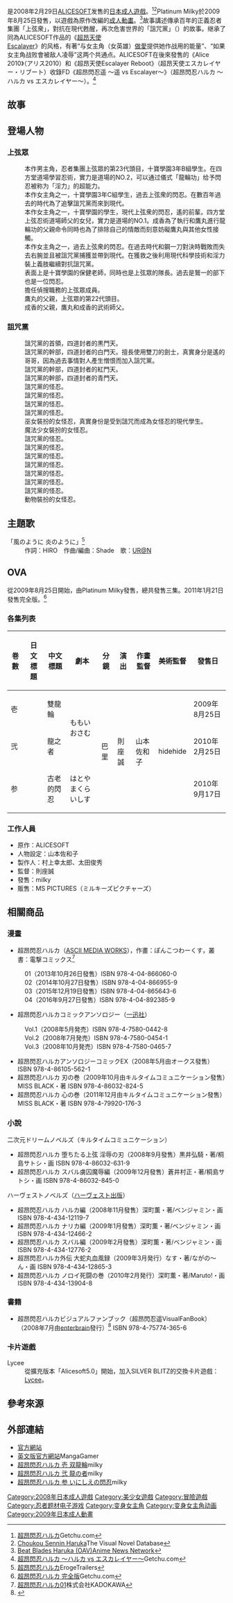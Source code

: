 {{Infobox animanga/Headerofja
|title= 超昂閃忍遥
|image= Choukou Sennin Haruka.jpg
|size= 
|caption= 
|japanese=超昂閃忍ハルカ
|english= Beat Blades Haruka
|kana= ちょうこうせんにんはるか
|romaji= Chōkōsennin Haruka
|genre= 奇幻、凌辱
}}
{{Infobox animanga/Game
|標題=
|類型= [[冒險遊戲|冒險遊戲]]
|使用平台=Windows 98/98SE/Me/2000/XP/Vista<br>Windows XP/Vista/7/8/10（英文版）
|遊戲引擎=
|開發團隊=[[ALICESOFT|ALICESOFT]]
|代理商=ALICESOFT<br>[[MangaGamer|MangaGamer]]（英文版）
|製作人=TADA
|監製=HIRO
|腳本=HIRO
|人物設定=おにぎりくん、かずみ義幸
|音樂=Shade、アムーヴ、椎名治美
|遊戲人數=1
|發售日=2008年2月29日<br>2010年5月28日（DL版）<br>2014年12月19日（廉價版）<br>2016年2月29日（英文版）
|對象年齡=18禁
|結局數=5
}}
{{Infobox animanga/OVA
|ONA= 
|標題= 
|原案= 
|原作= ALICESOFT
|總導演= 
|導演= 則座誠
|系列構成= 
|劇本= ももいおさむ
|人物原案= 
|人物設定= 山本佐和子
|機械設定= 
|音樂= 
|音樂製作= 
|動畫製作= Platinum Milky
|製作= Milky
|書籍= 
|出版商= MS PICTURES
|代理發行= Milky
|其他代理發行=
|網路= 
|發售日= 2009年8月25日－2010年9月17日
|開始= 
|結束= 
|話數= 3
|其他= 成人動畫
}}
{{Infobox animanga/Footerofja}}

{{Vgname|超昂閃忍遥|ja=超昂閃忍ハルカ|en=Beat Blades Haruka}}是2008年2月29日[[ALICESOFT|ALICESOFT]]发售的[[日本成人遊戲|日本成人遊戲]]。<ref>[http://www.getchu.com/soft.phtml?id=480085 超昂閃忍ハルカ]Getchu.com{{ja}}</ref><ref>[https://vndb.org/v284 Choukou Sennin Haruka]The Visual Novel Database{{en}}</ref>Platinum Milky於2009年8月25日發售，以遊戲為原作改編的[[成人動畫|成人動畫]]。<ref>[http://www.animenewsnetwork.com/encyclopedia/anime.php?id=11292 Beat Blades Haruka (OAV)][[Anime_News_Network|Anime News Network]]{{en}}</ref>故事講述傳承百年的正義忍者集團「上弦衆」，對抗在現代甦醒，再次危害世界的「詛咒黨」（{{lang-ja|ノロイ党}}）的故事。继承了同為ALICESOFT作品的《[[超昂天使Escalayer|超昂天使Escalayer]]》的风格，有著“与女主角（女英雄）[[做愛|做愛]]提供她作战用的能量”、“如果女主角战败會被敌人凌辱”这两个共通点。ALICESOFT在後來發售的《Alice 2010》（アリス2010）和《超昂天使Escalayer Reboot》（超昂天使エスカレイヤー・リブート）收錄FD《超昂閃忍遥 ～遥 vs Escalayer～》（超昂閃忍ハルカ ～ハルカ vs エスカレイヤー～）。<ref>[http://www.getchu.com/soft.phtml?id=817827 超昂閃忍ハルカ ～ハルカ vs エスカレイヤー～]Getchu.com{{ja}}</ref>

==故事==

==登場人物==
===上弦眾===
;{{nihongo|戰部鷹丸|戦部 鷹丸|[[配音員|CV]]：ほうでん亭ブリスケ（OVA）}}
:本作男主角，忍者集團上弦眾的第23代頭目，十寶學園3年B組學生。在四方堂道場學習忍術，實力是道場的NO.2，可以通过儀式「龍輪功」给予閃忍被称为「淫力」的超能力。
;{{nihongo|鷹守遙|鷹守ハルカ|CV：[[風音|風音]]}}
:本作女主角之一，十寶學園3年C組學生，過去上弦衆的閃忍。在數百年過去的時代為了追擊詛咒黨而來到現代。
;{{nihongo|四方堂成香|四方堂ナリカ|CV：[[青葉りんご|青葉りんご]]}}
:本作女主角之一，十寶學園的學生，現代上弦衆的閃忍，遙的前輩。四方堂上弦忍術道場師父的女兒，實力是道場的NO.1。成香為了執行和鷹丸進行龍輪功的父親命令同時也為了排除自己的情敵而刻意妨礙鷹丸與其他女性接觸。
;{{nihongo|昴|スバル|CV：[[かわしまりの|かわしまりの]]}}
:本作女主角之一，過去上弦衆的閃忍。在過去時代和鋼一刀對決時戰敗而失去右腕並且被詛咒黨捕獲並帶到現代。在獲救之後利用現代科學技術和淫力裝上義肢繼續對抗詛咒黨。
;{{nihongo|黑鐵晶|黒鉄アキラ|CV：[[一ノ瀬リコ|一ノ瀬リコ]]}}
:表面上是十寶學園的保健老師，同時也是上弦眾的隊長。過去是鷲一的部下也是一位閃忍。
;{{nihongo|鈴森|スズモリ|CV：風音}}
:擔任偵搜職務的上弦眾成員。
;{{nihongo|戰部鷲一|戦部鷲一|CV：[[小次郎|小次郎]]}}
:鷹丸的父親，上弦眾的第22代頭目。
;{{nihongo|四方堂清玄|CV：[[巌秋蝉|巌秋蝉]]}}
:成香的父親，鷹丸和成香的武術師父。

===詛咒黨===
;{{nihongo|四道封者 骸居炎齋|四道封者 骸居炎斎|CV：[[加能永次郎|加能永次郎]]}}
:詛咒黨的首領，四道封者的黒門天。
;{{nihongo|四道封者 鋼一刀|四道封者 鋼一刀|CV：[[滝沢アツヤ|滝沢アツヤ]]}}
:詛咒黨的幹部，四道封者的白門天。擅長使用雙刀的劍士，真實身分是遙的哥哥，因為過去事情對人產生憎恨而加入詛咒黨。
;{{nihongo|四道封者 桔梗太夫|四道封者 桔梗太夫|CV：[[飯田空|飯田空]]}}
:詛咒黨的幹部，四道封者的紅門天。
;{{nihongo|四道封者 大蛇丸|四道封者 大蛇丸||CV：[[ヘルシー太郎|ヘルシー太郎]]}}
:詛咒黨的幹部，四道封者的青門天。
;{{nihongo|鬼門裁士 業岡一全|CV：[[西松和彦|西松和彦]]}}
:詛咒黨的怪忍。
;{{nihongo|鬼門医士 修羅牙幻内|CV：[[荒木幸男|荒木幸男]]}}
:詛咒黨的怪忍。
;{{nihongo|鬼門法士 ふんばり入道|CV：[[縱縞虎太郎|縱縞虎太郎]]}}
:詛咒黨的怪忍。
;{{nihongo|鬼門轉士 自在也|CV：[[越雪光|越雪光]]}}
:詛咒黨的怪忍。
;{{nihongo|鬼門術姬 水無月|鬼門術姬 ミナヅキ|CV：[[北都南|北都南]]}}
:巫女裝扮的女怪忍，真實身份是受到詛咒而成為女怪忍的現代學生。
;{{nihongo|鬼門幻姬 アルメール|CV：[[櫻川未央|櫻川未央]]}}
:魔法少女裝扮的女怪忍。
;{{nihongo|靈門惨将 ラオ将軍|CV：[[馬並硬太|馬並硬太]]}}
:詛咒黨的怪忍。
;{{nihongo|靈門破将 オヅヌ|CV：[[後野祭|後野祭]]}}
:詛咒黨的怪忍。
;{{lang|ja|靈門恐将 蟇神六五郎}}
:詛咒黨的怪忍。
;{{nihongo|妖門玉異 獄太郎狸|CV：[[胸方腎|胸方腎]]}}
:詛咒黨的怪忍。
;{{nihongo|妖門操異 ルリー・ジョー|CV：[[みる|みる]]、[[風見健|風見健]]}}
:詛咒黨的怪忍。
;{{nihongo|妖門胞異 茸群道人|CV：[[文藝復興山田|文藝復興山田]]}}
:詛咒黨的怪忍。
;{{lang|ja|妖門機異 ムサシキャリバー}}
:詛咒黨的怪忍。
;{{nihongo|妖門豹異 ソウカク|CV：[[深井晴花|深井晴花]]}}
:動物裝扮的女怪忍。

== 主題歌 ==
;「風のように 炎のように」<ref>[http://erogetrailers.com/soft/759#layout_page 超昂閃忍ハルカ]ErogeTrailers{{ja}}</ref>
:作詞：HIRO　作曲/編曲：Shade　歌：[[AiRI|UR@N]]

== OVA ==
從2009年8月25日開始，由Platinum Milky發售，總共發售三集。2011年1月21日發售完全版。<ref>[http://www.getchu.com/soft.phtml?id=697696 超昂閃忍ハルカ 完全版]Getchu.com{{ja}}</ref>

=== 各集列表 ===
{| class="wikitable" style="font-size:small"
|-
!巻數!!日文標題!!中文標題!!劇本!!分鏡!!演出!!作畫監督!!美術監督!!發售日
|-
|壱||{{lang|ja|双龍輪}}||雙龍輪||rowspan="2"|ももいおさむ||rowspan="3"|巴里||rowspan="3"|則座誠||rowspan="3"|山本佐和子||rowspan="3"|hidehide||2009年8月25日
|-
|弐||{{lang|ja|龍の者}}||龍之者||2010年2月25日
|-
|参||{{lang|ja|いにしえの閃忍}}||古老的閃忍||はとやまくらいしす||2010年9月17日
|}

=== 工作人員 ===
*原作：ALICESOFT
*人物設定：山本佐和子
*製作人：村上幸太郎、太田俊秀
*監督：則座誠
*發售：milky
*販售：MS PICTURES（ミルキーズピクチャーズ）

== 相關商品 ==
=== 漫畫 ===
*超昂閃忍ハルカ（[[ASCII_MEDIA_WORKS|ASCII MEDIA WORKS]]），作畫：ぽんこつわーくす，叢書：電撃コミックス<ref>[http://www.kadokawa.co.jp/product/311948000000/ 超昂閃忍ハルカ01]株式会社KADOKAWA{{ja}}</ref>
:01（2013年10月26日發售）ISBN 978-4-04-866060-0
:02（2014年10月27日發售）ISBN 978-4-04-866955-9
:03（2015年12月19日發售）ISBN 978-4-04-865643-6
:04（2016年9月27日發售）ISBN 978-4-04-892385-9
* 超昂閃忍ハルカコミックアンソロジー（[[一迅社|一迅社]]）
:Vol.1（2008年5月発売）ISBN 978-4-7580-0442-8
:Vol.2（2008年7月発売）ISBN 978-4-7580-0454-1
:Vol.3（2008年10月発売）ISBN 978-4-7580-0465-7
* 超昂閃忍ハルカアンソロジーコミックEX（2008年5月由オークス發售）ISBN 978-4-86105-562-1
* 超昂閃忍ハルカ 刃の巻（2009年10月由キルタイムコミュニケーション發售）MISS BLACK・著 ISBN 978-4-86032-824-5
* 超昂閃忍ハルカ 心の巻（2011年12月由キルタイムコミュニケーション發售）MISS BLACK・著 ISBN 978-4-79920-176-3

=== 小說 ===
;二次元ドリームノベルズ（キルタイムコミュニケーション）
* 超昂閃忍ハルカ 堕ちたる上弦 淫辱の刃（2008年9月發售）黒井弘騎・著/桐島サトシ・画 ISBN 978-4-86032-631-9
* 超昂閃忍ハルカ スバル虜囚魔辱編（2009年12月發售）蒼井村正・著/桐島サトシ・画 ISBN 978-4-86032-845-0
;ハーヴェストノベルズ（[[ハーヴェスト出版|ハーヴェスト出版]]）
*超昂閃忍ハルカ ハルカ編（2008年11月發售）深町薫・著/ベンジャミン・画 ISBN 978-4-434-12119-7
*超昂閃忍ハルカ ナリカ編（2009年1月發售）深町薫・著/ベンジャミン・画 ISBN 978-4-434-12466-2
*超昂閃忍ハルカ スバル編（2009年2月發售）深町薫・著/ベンジャミン・画 ISBN 978-4-434-12776-2
*超昂閃忍ハルカ外伝 大蛇丸血風録（2009年3月発行）なす・著/ながの〜ん・画 ISBN 978-4-434-12865-3
*超昂閃忍ハルカ ノロイ死闘の巻（2010年2月発行）深町薫・著/Maruto!・画 ISBN 978-4-434-13904-8

=== 書籍 ===
* 超昂閃忍ハルカビジュアルファンブック（超昂閃忍遥VisualFanBook）（2008年7月由[[enterbrain|enterbrain]]發行）<ref>{{cite web|url=https://www.enterbrain.co.jp/product/comic/techgian_style/08325201|title=超昂閃忍ハルカ ビジュアルファンブック|publisher=[[enterbrain|エンターブレイン]]|accessdate=2013年12月3日|language=ja}}</ref>  ISBN 978-4-75774-365-6

=== 卡片遊戲 ===
; Lycee
: 從擴充版本「Alicesoft5.0」開始，加入SILVER BLITZ的交換卡片遊戲：[[Lycee|Lycee]]。

==參考來源==
{{reflist}}

==外部連結==
* [https://www.alicesoft.com/haruka/ 官方網站]{{ja}}
* [http://mangagamer.org/haruka/ 英文版官方網站]MangaGamer{{en}}
* [http://www.ms-pictures.com/label/milky/products/haruka/20090825_haruka.html 超昂閃忍ハルカ 壱 双龍輪]milky{{ja}}
* [http://www.ms-pictures.com/label/milky/products/haruka/20100225_haruka2.html 超昂閃忍ハルカ 弐 龍の者]milky{{ja}}
* [http://www.ms-pictures.com/label/milky/products/1009/haruka/ 超昂閃忍ハルカ 参 いにしえの閃忍]milky{{ja}}

{{ALICESOFT}}

{{DEFAULTSORT:Choukousennin Haruka}}
[[Category:2008年日本成人遊戲|Category:2008年日本成人遊戲]]
[[Category:美少女遊戲|Category:美少女遊戲]]
[[Category:冒險遊戲|Category:冒險遊戲]]
[[Category:忍者题材电子游戏|Category:忍者题材电子游戏]]
[[Category:变身女主角|Category:变身女主角]]
[[Category:变身女主角动画|Category:变身女主角动画]]
[[Category:2009年日本成人動畫|Category:2009年日本成人動畫]]